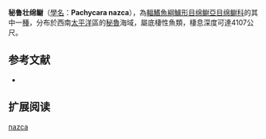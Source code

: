 {{Speciesbox
| name = 秘鲁壮绵鳚
| image = 
| status = NE
| status_system = IUCN3.1
| genus = Pachycara
| species = nazca
| authority = Anderson & Bluhm, 1997
| synonyms = 
}}

'''秘鲁壮绵鳚'''（[[學名|學名]]：'''Pachycara nazca'''），為[[輻鰭魚綱|輻鰭魚綱]][[鱸形目|鱸形目]][[绵鳚亞目|绵鳚亞目]][[绵鳚科|绵鳚科]]的其中一[[種|種]]，分布於西南[[太平洋|太平洋]]區的[[秘魯|秘魯]]海域，屬底棲性魚類，棲息深度可達4107公尺。

==参考文献==
*{{FishBase_species|genus=Pachycara|species=nazca|year=2012|month=3}}

== 扩展阅读 ==
{{refbegin}}
{{wikispecies-inline|Pachycara nazca|秘鲁壮绵鳚}}
{{refend}}
{{Taxonbar|from=Q519199}}

[[Category:壮绵鳚属|nazca]]


{{鱸形目小作品}}